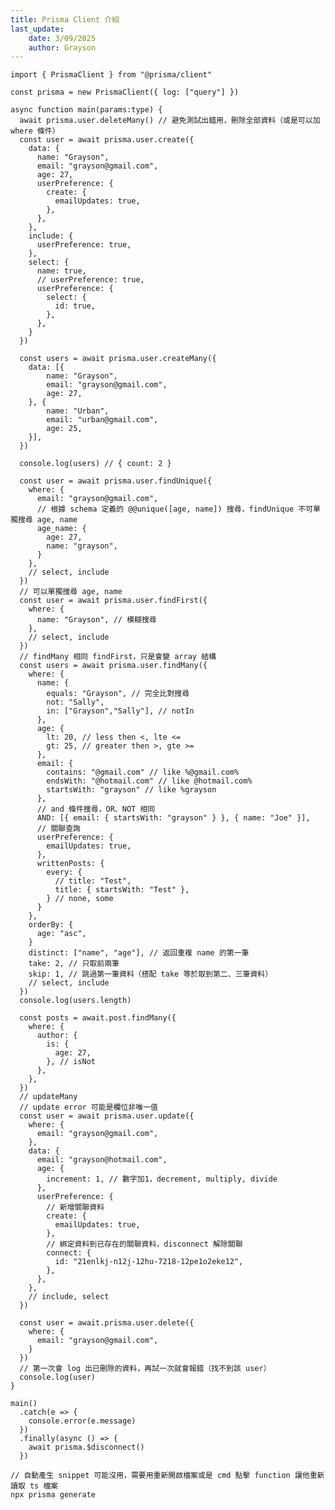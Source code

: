 ```yaml
---
title: Prisma Client 介紹
last_update:
    date: 3/09/2025
    author: Grayson
---
```



```tsx filename="script.tsx"
import { PrismaClient } from "@prisma/client"

const prisma = new PrismaClient({ log: ["query"] })

async function main(params:type) {
  await prisma.user.deleteMany() // 避免測試出錯用，刪除全部資料（或是可以加 where 條件）
  const user = await prisma.user.create({
    data: {
      name: "Grayson",
      email: "grayson@gmail.com",
      age: 27,
      userPreference: {
        create: {
          emailUpdates: true,
        },
      },
    },
    include: {
      userPreference: true,
    },
    select: {
      name: true,
      // userPreference: true,
      userPreference: {
        select: {
          id: true,
        },
      },
    }
  })

  const users = await prisma.user.createMany({
    data: [{
        name: "Grayson",
        email: "grayson@gmail.com",
        age: 27,
    }, {
        name: "Urban",
        email: "urban@gmail.com",
        age: 25,
    }],
  })

  console.log(users) // { count: 2 }

  const user = await prisma.user.findUnique({
    where: {
      email: "grayson@gmail.com",
      // 根據 schema 定義的 @@unique([age, name]) 搜尋，findUnique 不可單獨搜尋 age, name
      age_name: {
        age: 27,
        name: "grayson",
      }
    },
    // select, include
  })
  // 可以單獨搜尋 age, name
  const user = await prisma.user.findFirst({
    where: {
      name: "Grayson", // 模糊搜尋
    },
    // select, include
  })
  // findMany 相同 findFirst，只是會變 array 結構
  const users = await prisma.user.findMany({
    where: {
      name: { 
        equals: "Grayson", // 完全比對搜尋
        not: "Sally",
        in: ["Grayson","Sally"], // notIn
      },
      age: {
        lt: 20, // less then <, lte <=
        gt: 25, // greater then >, gte >=
      },
      email: {
        contains: "@gmail.com" // like %@gmail.com%
        endsWith: "@hotmail.com" // like @hotmail.com%
        startsWith: "grayson" // like %grayson
      },
      // and 條件搜尋，OR、NOT 相同
      AND: [{ email: { startsWith: "grayson" } }, { name: "Joe" }],
      // 關聯查詢
      userPreference: {
        emailUpdates: true,
      },
      writtenPosts: {
        every: {
          // title: "Test",
          title: { startsWith: "Test" },
        } // none, some
      }
    },
    orderBy: {
      age: "asc",
    }
    distinct: ["name", "age"], // 返回重複 name 的第一筆
    take: 2, // 只取前兩筆
    skip: 1, // 跳過第一筆資料（搭配 take 等於取到第二、三筆資料）
    // select, include
  })
  console.log(users.length)

  const posts = await.post.findMany({
    where: {
      author: {
        is: {
          age: 27,
        }, // isNot
      },
    },
  })
  // updateMany
  // update error 可能是欄位非唯一值
  const user = await prisma.user.update({
    where: {
      email: "grayson@gmail.com",
    },
    data: {
      email: "grayson@hotmail.com",
      age: {
        increment: 1, // 數字加1，decrement, multiply, divide
      },
      userPreference: {
        // 新增關聯資料
        create: {
          emailUpdates: true,
        },
        // 綁定資料到已存在的關聯資料，disconnect 解除關聯
        connect: {
          id: "21enlkj-n12j-12hu-7218-12pe1o2eke12",
        },
      },
    },
    // include, select
  })

  const user = await.prisma.user.delete({
    where: {
      email: "grayson@gmail.com",
    }
  })
  // 第一次會 log 出已刪除的資料，再試一次就會報錯（找不到該 user）
  console.log(user)
}

main()
  .catch(e => {
    console.error(e.message)
  })
  .finally(async () => {
    await prisma.$disconnect()
  })

```

```shell
// 自動產生 snippet 可能沒用，需要用重新開啟檔案或是 cmd 點擊 function 讓他重新讀取 ts 檔案
npx prisma generate
```

<UseGiscus></UseGiscus>
